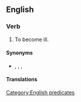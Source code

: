 ==English==

===Verb===
{{head|en|verb}}

# {{lb|en|idiomatic}} To become ill.

====Synonyms====
* {{sense|to become ill}} {{l|en|fall ill}}, {{l|en|take ill}}, {{l|en|take sick}}, {{l|en|be taken bad}}

====Translations====
{{trans-see|to become ill|take sick}}

[[Category:English predicates]]